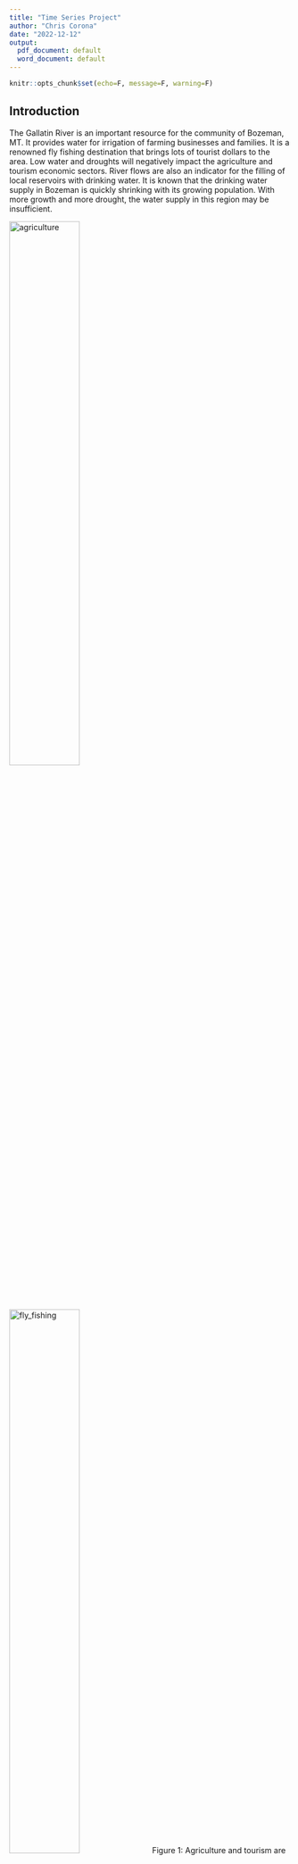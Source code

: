 ---
title: "Time Series Project"
author: "Chris Corona"
date: "2022-12-12"
output:
  pdf_document: default
  word_document: default
---

```{r setup, include=FALSE}
knitr::opts_chunk$set(echo=F, message=F, warning=F)
```

## Introduction
The Gallatin River is an important resource for the community of Bozeman, MT. It provides water for irrigation of farming businesses and families. It is a renowned fly fishing destination that brings lots of tourist dollars to the area. Low water and droughts will negatively impact the agriculture and tourism economic sectors. River flows are also an indicator for the filling of local reservoirs with drinking water. It is known that the drinking water supply in Bozeman is quickly shrinking with its growing population. With more growth and more drought, the water supply in this region may be insufficient.

![agriculture](wheat_ag.jpg){#id .class width=50% height=50%}
![fly_fishing](fly_fishing.jpg){#id .class width=50% height=50%}
Figure 1: Agriculture and tourism are important industries in Montana.

On the flip side, too much water leads to flooding. We have seen first hand the damage from recent historic flooding. The spring of 2022 saw an above-average snowpack combined with unusually wet months. The community of Red Lodge, MT suffered massive destruction and the road through the north entrance of Yellowstone National Park was totally destroyed from river flooding, shown in Figure 2. Predicting river flow is important to warn our communities of imminent danger.

![flooding_gardner](yellowstone_river_flood.jpg){#id .class width=50% height=50%}
![flooding_redlodge](red_lodge_flood.jpg){#id .class width=50% height=50%}

Figure 2: Photos  of Yellowstone River and tributaries during spring 2022 flood

My research question asks: can I predict the hourly water flow of the Gallatin River using previous water flow measurements and data from three weather stations at various locations upstream measuring snow depth, precipitation accumulation, and temperature?

```{r Format Data Response}
library(tidyverse)
library(lubridate)
library(padr)

# read in raw data
response <- read_csv("nwis_waterservices_usgs_gov.csv", skip=28, col_names=T)

# remove extraneous columns
response <- response %>% 
  select(date, time, timezone, discharge)

# correct for daylight savings time changes (accounts for weird bug too *see below for details)
response <- response %>% 
  mutate(datetime=as_datetime(ifelse(timezone=="MDT",
                                     as.POSIXct(paste(date, time),
                                                format="%Y-%m-%d %H:%M:%S", 
                                                tz="America/Chicago")-6*3600, # minus six hours to match local time (not UTC)
                                     as.POSIXct(paste(date, time), 
                                                format="%Y-%m-%d %H:%M:%S", 
                                                tz="America/Denver")-7*3600))) # minus seven hours (even though I changed the timezone) due to bug: somehow it is automatically changing the timezone (even though I don't think it should know to do this - except a few observations fall through the cracks, I don't know why)
# correct for observations that are somehow skipped by the bug (and need extra adjustment)
nonbug_obs <- c(seq(102,108,by=2),       # 2012
                seq(35045,35051,by=2),   # 2013
                seq(65378,65382,by=2),   # 2014
                seq(97921,97925,by=2),   # 2015
                seq(133436,133442,by=2), # 2016
                seq(168376,168382,by=2), # 2017
                seq(203320,203326,by=2), # 2018
                seq(238258,238260,by=2), # 2019
                seq(273055,273057,by=2), # 2020
                seq(308671,308673,by=2)) # 2021
response$datetime[nonbug_obs] <- response$datetime[nonbug_obs] + 3600 # add an hour to these dates

# thicken to hour, summarize with the mean, and pad
response2 <- response %>% 
  select(discharge, datetime) %>% 
  thicken("hour") %>%
  group_by(datetime_hour) %>%
  summarize(discharge=mean(discharge)) %>%
  pad()

# drop the first row because it starts in the previous day
response2 <- response2[-1,]

# check for missing data
#library(mice)
#md.pattern(response2, rotate.names=T)
md_index <- which(is.na(response2$discharge))
```

## The Data Set
The data set in this project is a compilation of publicly available data from the USGS (https://waterdata.usgs.gov/monitoring-location/06043500/) and SNOTEL websites (https://wcc.sc.egov.usda.gov/reportGenerator/). I downloaded data for water flow of the Gallatin River measured at the mouth of the Gallatin Canyon, shown in Figure 3 as the yellow circle, and weather data collected from three SNOTEL weather stations within the Gallatin River watershed (Carrot Basin, Shower Falls, and Lone Mountain), shown in Figure 3 as red stars.

![](gallatinriver.jpg){#id .class width=70% height=70%}
Figure 3: Map of the Gallatin River watershed with measurement locations for the USGS waterflow sensor (yellow circle) and three SNOTEL weather stations in the mountains (red stars).

An initial look at the raw data set shows that there are significant amounts of missing data for all measurements. Starting with the response variable `discharge`, we see that the missing data occurs in large blocks (a few days or weeks at a time). Figure 4 shows a typical set of missing blocks for one particular year. I imputed these missing values, shown in red, with a Holt-Winters model trained on the data leading up to the missing block. Visually, the imputations look remarkably similar to the existing data. This is not ideal because we will eventually validate the forecasting models with these observations (including the imputations). But given the nature of this data set, it might be the best we can do without entirely removing those observations. Patterns of missingness also occur in the predictor variables. In total I imputed 28,648 values or 3.3% of the data set (1,787 or 2% in the response and 26,861 or 3.4% across the nine predictor variables).

```{r Missing Values Response Plot Imputations}
# use HW model to impute missing values
library(forecast)
imputed_values <- data.frame(datetime_hour=response2$datetime_hour, discharge=rep(NA, length=dim(response2)[1]))
# missing data 1
ts1 <- ts(response2$discharge[8713:9216], start=1, frequency=24)
m1 <- HoltWinters(ts1, alpha=0.01)
fc1 <- predict(m1, n.ahead=480)
imputed_values$discharge[9216] <- response2$discharge[9216]
imputed_values$discharge[9217:9696] <- fc1
imputed_values$discharge[9697] <- response2$discharge[9697]

# missing data 2
ts2 <- ts(response2$discharge[9722:10056], start=1, frequency=24)
m2 <- HoltWinters(ts2, alpha=0.01)
fc2 <- predict(m2, n.ahead=24)
imputed_values$discharge[10056] <- response2$discharge[10056]
imputed_values$discharge[10057:10080] <- fc2
imputed_values$discharge[10081] <- response2$discharge[10081]

# missing data 3
ts3 <- ts(c(response2$discharge[9722:10056],
            fc2,
            response2$discharge[10081:10128]), start=1, frequency=24)
m3 <- HoltWinters(ts3, alpha=0.01)
fc3 <- predict(m3, n.ahead=72)
imputed_values$discharge[10128] <- response2$discharge[10128]
imputed_values$discharge[10129:10200] <- fc3
imputed_values$discharge[10201] <- response2$discharge[10201]

# missing data 4
ts4 <- ts(c(fc2,
            response2$discharge[10081:10128],
            fc3,
            response2$discharge[10201:10464]), start=1, frequency=24)
m4 <- HoltWinters(ts4, alpha=0.01)
fc4 <- predict(m4, n.ahead=96)
imputed_values$discharge[10464] <- response2$discharge[10464]
imputed_values$discharge[10465:10560] <- fc4
imputed_values$discharge[10561] <- response2$discharge[10561]

# missing data 5
ts5 <- ts(response2$discharge[10561:11088], start=1, frequency=24)
m5 <- HoltWinters(ts5, alpha=0.01)
fc5 <- predict(m5, n.ahead=432)
imputed_values$discharge[11088] <- response2$discharge[11088]
imputed_values$discharge[11089:11520] <- fc5
imputed_values$discharge[11521] <- response2$discharge[11521]

# missing data 6
ts6 <- ts(response2$discharge[11521:11616], start=1, frequency=24)
m6 <- HoltWinters(ts6, alpha=0.01)
fc6 <- predict(m6, n.ahead=48)
imputed_values$discharge[11616] <- response2$discharge[11616]
imputed_values$discharge[11617:11664] <- fc6
imputed_values$discharge[11665] <- response2$discharge[11665]

par(mfrow=c(2,1))
plot(response2[8713:12336,], type="l", main="Missing values: Nov 2013 - Mar 2014", xlab="", ylab="discharge (CFS)")
plot(response2[8713:12336,], type="l", main="Imputed values: Nov 2013 - Mar 2014", xlab="", ylab="discharge (CFS)")
lines(imputed_values[8713:12336,], col="red")
```
Figure 4: Large blocks of missing data in the response variable and imputed values in red.

In Figure 5, we can see that there is a lot of redundancy in the three weather measurements from each of the three SNOTEL sites. Having all three weather stations is unnecessary and introduces complications from multicollinearity, so I will choose just the Carrot Basin measurements.

```{r Missing Values Response Continue Code No Plots}
#################################################
# inspect missing values for 2014-2015
#################################################
#par(mfrow=c(2,1))
#plot(response2[17522:26282,], type="l", main="Nov 2014 - Oct 2015", xlab="", ylab="discharge (CFS)")
#abline(v=response2$datetime_hour[17473], col="blue")
#abline(v=response2$datetime_hour[19680], col="blue")
#rect(xleft = response2$datetime_hour[17473],
#     xright = response2$datetime_hour[19680],
#     ybottom = 0,
#     ytop = 8000,
#     col=adjustcolor("cornflowerblue", alpha=0.2))
#plot(response2[17473:19680,], type="l", main="Zoomed in: Nov 2014 - Jan 2015", xlab="", ylab="discharge (CFS)")

# use HW model to impute missing values
# missing data 7
ts7 <- ts(response2$discharge[17473:17688], start=1, frequency=24)
m7 <- HoltWinters(ts7, alpha=0.01)
fc7 <- predict(m7, n.ahead=312)
imputed_values$discharge[17688] <- response2$discharge[17688]
imputed_values$discharge[17688:18000] <- fc7
imputed_values$discharge[18001] <- response2$discharge[18001]

# missing data 8
ts8 <- ts(response2$discharge[18001:18144], start=1, frequency=24)
m8 <- HoltWinters(ts8, alpha=0.9)
fc8 <- predict(m8, n.ahead=96)
imputed_values$discharge[18144] <- response2$discharge[18144]
imputed_values$discharge[18145:18240] <- fc8
imputed_values$discharge[18241] <- response2$discharge[18241]

# missing data 9
ts9 <- ts(response2$discharge[18241:18576], start=1, frequency=24)
m9 <- HoltWinters(ts9, alpha=0.01)
fc9 <- predict(m9, n.ahead=24)
imputed_values$discharge[18576] <- response2$discharge[18576]
imputed_values$discharge[18577:18600] <- fc9
imputed_values$discharge[18601] <- response2$discharge[18601]

# missing data 10
ts10 <- ts(response2$discharge[18601:18840], start=1, frequency=24)
m10 <- HoltWinters(ts10, alpha=0.9)
fc10 <- predict(m10, n.ahead=168)
imputed_values$discharge[18840] <- response2$discharge[18840]
imputed_values$discharge[18841:19008] <- fc10
imputed_values$discharge[19009] <- response2$discharge[19009]

# plot 2014-2015 with imputed values
#par(mfrow=c(2,1))
#plot(response2[17473:26282,], type="l", main="Nov 2014 - Oct 2015", xlab="", ylab="discharge (CFS)")
#lines(imputed_values[17473:26282,], col="red")
#abline(v=response2$datetime_hour[17473], col="blue")
#abline(v=response2$datetime_hour[19680], col="blue")
#rect(xleft = response2$datetime_hour[17473],
#     xright = response2$datetime_hour[19680],
#     ybottom = 0,
#     ytop = 8000,
#     col=adjustcolor("cornflowerblue", alpha=0.2))
#plot(response2[17473:19680,], type="l", main="Zoomed in: Nov 2014 - Jan 2015", xlab="", ylab="discharge (CFS)")
#lines(imputed_values[17473:19680,], col="red")
#
# plot imputing models
#par(mfrow=c(2,2))
#plot(m7, fc7)
#plot(m8, fc8)
#plot(m9, fc9)
#plot(m10, fc10)

#################################################
# inspect missing values for 2015-2016
#################################################
# par(mfrow=c(2,1))
# plot(response2[26283:35043,], type="l", main="Nov 2015 - Oct 2016", xlab="", ylab="discharge (CFS)")
# abline(v=response2$datetime_hour[26233], col="blue")
# abline(v=response2$datetime_hour[26952], col="blue")
# rect(xleft = response2$datetime_hour[26233],
#      xright = response2$datetime_hour[26952],
#      ybottom = 0,
#      ytop = 8000,
#      col=adjustcolor("cornflowerblue", alpha=0.2))
# plot(response2[26233:26952,], type="l", main="Zoomed in: Nov 2015", xlab="", ylab="discharge (CFS)")

# use HW model to impute missing values
# missing data 11
ts11 <- ts(response2$discharge[26233:26760], start=1, frequency=24)
m11 <- HoltWinters(ts11, alpha=0.01)
fc11 <- predict(m11, n.ahead=24)
imputed_values$discharge[26760] <- response2$discharge[26760]
imputed_values$discharge[26761:26784] <- fc11
imputed_values$discharge[26785] <- response2$discharge[26785]

# plot 4th year (2015-2016) with imputed values
# par(mfrow=c(2,1))
# plot(response2[26283:35043,], type="l", main="Nov 2015 - Oct 2016", xlab="", ylab="discharge (CFS)")
# lines(imputed_values[26283:35043,], col="red")
# abline(v=response2$datetime_hour[26233], col="blue")
# abline(v=response2$datetime_hour[26952], col="blue")
# rect(xleft = response2$datetime_hour[26233],
#      xright = response2$datetime_hour[26952],
#      ybottom = 0,
#      ytop = 8000,
#      col=adjustcolor("cornflowerblue", alpha=0.2))
# plot(response2[26233:26952,], type="l", main="Zoomed in: Nov 2015", xlab="", ylab="discharge (CFS)")
# lines(imputed_values[26233:26952,], col="red")
# 
# #plot imputing models
# par(mfrow=c(1,1))
# plot(m11, fc11)

#################################################
# inspect missing values for 2019-2020
#################################################
# par(mfrow=c(2,1))
# plot(response2[61297:70057,], type="l", main="Nov 2015 - Oct 2016", xlab="", ylab="discharge (CFS)")
# abline(v=response2$datetime_hour[65665], col="blue")
# abline(v=response2$datetime_hour[66408], col="blue")
# rect(xleft = response2$datetime_hour[65665],
#      xright = response2$datetime_hour[66408],
#      ybottom = 0,
#      ytop = 8000,
#      col=adjustcolor("cornflowerblue", alpha=0.2))
# plot(response2[65665:66408,], type="l", main="Zoomed in: Nov 2015", xlab="", ylab="discharge (CFS)")

# missing data 12
# fill in every-other missing with the average of the adjacent values
md12 <- seq(66333,66375)
for(i in md12) {
  if(i %% 2 == 1) {imputed_values$discharge[i] <- response2$discharge[i]}
  else {imputed_values$discharge[i] <- mean(c(response2$discharge[i-1],response2$discharge[i+1]))}
}

# plot 2019-202 with imputed values
# par(mfrow=c(2,1))
# plot(response2[61297:70057,], type="l", main="Nov 2019 - Oct 2020", xlab="", ylab="discharge (CFS)")
# lines(imputed_values[61297:70057,], col="red")
# abline(v=response2$datetime_hour[65665], col="blue")
# abline(v=response2$datetime_hour[66408], col="blue")
# rect(xleft = response2$datetime_hour[65665],
#      xright = response2$datetime_hour[66408],
#      ybottom = 0,
#      ytop = 8000,
#      col=adjustcolor("cornflowerblue", alpha=0.2))
# plot(response2[65665:66408,], type="l", main="Zoomed in: May 2020", xlab="", ylab="discharge (CFS)")
# lines(imputed_values[65665:66408,], col="red")

response3 <- response2
for(i in md_index) {response3$discharge[i] <- imputed_values$discharge[i]}
#md.pattern(response3, rotate.names=T)
```

```{r Format Data Predictors}
# read in raw data
vars <- read_csv("snotel_carrot_basin_lone_mtn_shower_falls.csv", skip=59, col_names=T)

# drop the last row to match size (exact dates/times) of response
vars <- vars[-87648,]
```

```{r Missing Values Predictors Plot Missing And Imputations}
# check for missing data
#md.pattern(vars, rotate.names=T)

# function for imputing missing values by finding a missing value at index A+1,
# then moving one step at a time until it finds the first non-NA at index B,
# computes  the step value that will get us from the value at A to the value at B,
# then goes back and fills in the NAs by incrementing the step value,
# essentially imputing with a straight line from A to B
# this does a surprisingly great job on this data set due to the very sporadic
#nature of the missingness
impute_gap <- function(y, maxgap) {
  # store last index of vector y
  end_of_y <- length(y)
  # initialize vector of imputed values
  imputed_values <- rep(NA, length(y))
  # go through every value in sequence
  for(i in 1:length(y)) {
    # if we encounter an NA, then take action
    if(is.na(y[i]) & is.na(imputed_values[i])) {
      # initialize the gap length to 1 since we already found an NA
      count <- 1
      # move forward one step at a time until we reach the first non-NA value
      # (or until we reach the end of the specified maximum gap length)
      for(j in 1:end_of_y) {
        # initialize token indicating within gap length
        within_gap_length <- FALSE
        # count the length of the gap (including the first non-NA value)
        count <- count + 1
        # when we encounter the first non-NA value
        if(!is.na(y[i+j])) {
          if(j<=maxgap) {
            within_gap_length <- TRUE # indicate this is within the gap length
          }
          break # end the for loop
        }
      }
      if(within_gap_length) {
        step_val <- (y[i+j]-y[i-1])/count # compute step value
        # reiterate through the gap, filling in values as we go
        for(step in 1:j) {
          # the next NA value gets the current value plus the step * step value
          val <- y[i-1]+step*step_val
          imputed_values[i+step-1] <- val
        }
      }
      # skip i ahead to the end of the current gap
      i <- i+j
    }
  }
  return(imputed_values)
}

############################################
# working on carrot basin snow depth
############################################
#par(mfrow=c(2,1))
#plot(vars$cb_snow_depth, type="l", main="Carrot Basin", xlab="", ylab="snow depth (in)")
# 1. replace erroneously high values with NAs
md_index <- which(vars$cb_snow_depth > 120)
vars$cb_snow_depth[md_index] <- NA
# 2. replace NAs with imputed values (fit models, make predictions, etc)
md_index <- which(is.na(vars$cb_snow_depth))
# use function on carrot basin snow depth
imputed_values <- impute_gap(vars$cb_snow_depth, 30)
vars$cb_snow_depth[md_index] <- imputed_values[md_index]
# check for more missing data again
md_index <- which(is.na(vars$cb_snow_depth))
# fill in NAs at the end of the vector
vars$cb_snow_depth[md_index] <- 10
#plot(vars$cb_snow_depth, type="l", main="Imputed Values", xlab="", ylab="snow depth (in)")
#points(imputed_values, col="red", pch=16, cex=0.01)
```

```{r Missing Values Vars Continue Code No Plots}
############################################
# working on carrot basin precip acc
############################################
#par(mfrow=c(2,1))
#plot(vars$cb_precip_accum, type="l", main="Carrot Basin", xlab="", ylab="precip acc (in)")
# 1. replace erroneously high values with NAs
md_index <- which(vars$cb_precip_accum > 120)
vars$cb_precip_accum[md_index] <- NA
# 2. replace NAs with imputed values (fit models, make predictions, etc)
md_index <- which(is.na(vars$cb_precip_accum))
# use function on carrot basin snow depth
imputed_values <- impute_gap(vars$cb_precip_accum, 30)
vars$cb_precip_accum[md_index] <- imputed_values[md_index]
# check for more missing data again
md_index <- which(is.na(vars$cb_snow_depth))
#plot(vars$cb_precip_accum, type="l", main="Imputed Values", xlab="", ylab="precip accum (in)")
#points(imputed_values, col="red", pch=16, cex=0.3)

############################################
# working on carrot basin temp
############################################
#par(mfrow=c(2,1))
#plot(vars$cb_temp, type="l", main="Carrot Basin", xlab="", ylab="temp (F)")
# 1. replace NAs with imputed values (fit models, make predictions, etc)
md_index <- which(is.na(vars$cb_temp))
# use function on carrot basin snow depth
imputed_values <- impute_gap(vars$cb_temp, 30)
vars$cb_temp[md_index] <- imputed_values[md_index]
# check for more missing data again
md_index <- which(is.na(vars$cb_snow_depth))
#plot(vars$cb_temp, type="l", main="Imputed Values", xlab="", ylab="temp (F)")
#points(imputed_values, col="red", pch=16, cex=0.3)

############################################
# working on lone mountain snow depth
############################################
#par(mfrow=c(2,1))
#plot(vars$lm_snow_depth, type="l", main="Lone Mountain", xlab="", ylab="snow depth (in)")
# 1. replace NAs with imputed values (fit models, make predictions, etc)
md_index <- which(is.na(vars$lm_snow_depth))
# use function on carrot basin snow depth
imputed_values <- impute_gap(vars$lm_snow_depth, 30)
vars$lm_snow_depth[md_index] <- imputed_values[md_index]
# check for more missing data again
md_index <- which(is.na(vars$cb_snow_depth))
#plot(vars$lm_snow_depth, type="l", main="Imputed Values", xlab="", ylab="snow depth (in)")
#points(imputed_values, col="red", pch=16, cex=0.3)

############################################
# working on lone mountain precip acc
############################################
#par(mfrow=c(2,1))
#plot(vars$lm_precip_accum, type="l", main="Lone Mountain", xlab="", ylab="precip acc (in)")
# 1. replace NAs with imputed values (fit models, make predictions, etc)
md_index <- which(is.na(vars$lm_precip_accum))
# use function on carrot basin snow depth
imputed_values <- impute_gap(vars$lm_precip_accum, 30)
vars$lm_precip_accum[md_index] <- imputed_values[md_index]
# check for more missing data again
md_index <- which(is.na(vars$lm_precip_accum))
#plot(vars$lm_precip_accum, type="l", main="Imputed Values", xlab="", ylab="precip accum (in)")
#points(imputed_values, col="red", pch=16, cex=0.3)

############################################
# working on lone mountain temp
############################################
#par(mfrow=c(2,1))
#plot(vars$lm_temp, type="l", main="Lone Mountain", xlab="", ylab="temp (F)")
# 1. replace NAs with imputed values (fit models, make predictions, etc)
md_index <- which(is.na(vars$lm_temp))
# use function on carrot basin snow depth
imputed_values <- impute_gap(vars$lm_temp, 30)
vars$lm_temp[md_index] <- imputed_values[md_index]
# check for more missing data again
md_index <- which(is.na(vars$lm_temp))
#plot(vars$lm_temp, type="l", main="Imputed Values", xlab="", ylab="temp (F)")
#points(imputed_values, col="red", pch=16, cex=0.3)

############################################
# working on shower falls snow depth
############################################
#par(mfrow=c(2,1))
#plot(vars$sf_snow_depth, type="l", main="Shower Falls", xlab="", ylab="snow depth (in)")
# 1. replace NAs with imputed values (fit models, make predictions, etc)
md_index <- which(is.na(vars$sf_snow_depth))
# use function on carrot basin snow depth
imputed_values <- impute_gap(vars$sf_snow_depth, 30)
vars$sf_snow_depth[md_index] <- imputed_values[md_index]
# check for more missing data again
md_index <- which(is.na(vars$sf_snow_depth))
# fill in NAs at the end of the vector
vars$sf_snow_depth[md_index] <- 8
#plot(vars$sf_snow_depth, type="l", main="Imputed Values", xlab="", ylab="snow depth (in)")
#points(imputed_values, col="red", pch=16, cex=0.3)

############################################
# working on shower falls precip acc
############################################
#par(mfrow=c(2,1))
#plot(vars$sf_precip_accum, type="l", main="Shower Falls", xlab="", ylab="precip acc (in)")
# 1. replace NAs with imputed values (fit models, make predictions, etc)
md_index <- which(is.na(vars$sf_precip_accum))
# use function on carrot basin snow depth
imputed_values <- impute_gap(vars$sf_precip_accum, 30)
vars$sf_precip_accum[md_index] <- imputed_values[md_index]
# check for more missing data again
md_index <- which(is.na(vars$sf_precip_accum))
#plot(vars$sf_precip_accum, type="l", main="Imputed Values", xlab="", ylab="precip accum (in)")
#points(imputed_values, col="red", pch=16, cex=0.3)

############################################
# working on shower falls temp
############################################
#par(mfrow=c(2,1))
#plot(vars$sf_temp, type="l", main="Shower Falls", xlab="", ylab="temp (F)")
# 1. replace NAs with imputed values (fit models, make predictions, etc)
md_index <- which(is.na(vars$sf_temp))
# use function on carrot basin snow depth
imputed_values <- impute_gap(vars$sf_temp, 30)
vars$sf_temp[md_index] <- imputed_values[md_index]
# check for more missing data again
md_index <- which(is.na(vars$sf_temp))
#plot(vars$sf_temp, type="l", main="Imputed Values", xlab="", ylab="temp (F)")
#points(imputed_values, col="red", pch=16, cex=0.3)

# check for missing data
#md.pattern(vars, rotate.names=T)

# create one big matrix
discharge <- response3$discharge
gallatin <- cbind(vars, discharge)
# add one more row (repeat previous row) because I didn't collect the
# right number of rows (due to time change issues)
gallatin[(dim(gallatin)+1)[1],] <- gallatin[(dim(gallatin))[1],]
```

```{r Use All Hourly Measurements, echo=F, warning=F, message=F}
# calculate the difference in precipitation accumulation (accounting for zero-reset on Oct 01 every year)
w <- 48 # window (in hrs) of precip accumulation
precip_w <- c(rep(0, w-1),
              rep(NA, length(gallatin$date)-w+1))
precip_diff <- c(0.0,
                 diff(gallatin$cb_precip_accum[1:which(gallatin$date == "2013-10-01 00:00:00 UTC")]),
                 gallatin$cb_precip_accum[which(gallatin$date == "2013-10-01 00:00:00 UTC")+1],
                 diff(gallatin$cb_precip_accum[(which(gallatin$date == "2013-10-01 00:00:00 UTC")+1):which(gallatin$date == "2014-10-01 00:00:00 UTC")]),
                 gallatin$cb_precip_accum[which(gallatin$date == "2014-10-01 00:00:00 UTC")+1],
                 diff(gallatin$cb_precip_accum[(which(gallatin$date == "2014-10-01 00:00:00 UTC")+1):which(gallatin$date == "2015-10-01 00:00:00 UTC")]),
                 gallatin$cb_precip_accum[which(gallatin$date == "2015-10-01 00:00:00 UTC")+1],
                 diff(gallatin$cb_precip_accum[(which(gallatin$date == "2015-10-01 00:00:00 UTC")+1):which(gallatin$date == "2016-10-01 00:00:00 UTC")]),
                 gallatin$cb_precip_accum[which(gallatin$date == "2016-10-01 00:00:00 UTC")+1],
                 diff(gallatin$cb_precip_accum[(which(gallatin$date == "2016-10-01 00:00:00 UTC")+1):which(gallatin$date == "2017-10-01 00:00:00 UTC")]),
                 gallatin$cb_precip_accum[which(gallatin$date == "2017-10-01 00:00:00 UTC")+1],
                 diff(gallatin$cb_precip_accum[(which(gallatin$date == "2017-10-01 00:00:00 UTC")+1):which(gallatin$date == "2018-10-01 00:00:00 UTC")]),
                 gallatin$cb_precip_accum[which(gallatin$date == "2018-10-01 00:00:00 UTC")+1],
                 diff(gallatin$cb_precip_accum[(which(gallatin$date == "2018-10-01 00:00:00 UTC")+1):which(gallatin$date == "2019-10-01 00:00:00 UTC")]),
                 gallatin$cb_precip_accum[which(gallatin$date == "2019-10-01 00:00:00 UTC")+1],
                 diff(gallatin$cb_precip_accum[(which(gallatin$date == "2019-10-01 00:00:00 UTC")+1):which(gallatin$date == "2020-10-01 00:00:00 UTC")]),
                 gallatin$cb_precip_accum[which(gallatin$date == "2020-10-01 00:00:00 UTC")+1],
                 diff(gallatin$cb_precip_accum[(which(gallatin$date == "2020-10-01 00:00:00 UTC")+1):which(gallatin$date == "2021-10-01 00:00:00 UTC")]),
                 gallatin$cb_precip_accum[which(gallatin$date == "2021-10-01 00:00:00 UTC")+1],
                 diff(gallatin$cb_precip_accum[(which(gallatin$date == "2021-10-01 00:00:00 UTC")+1):which(gallatin$date == "2022-10-01 00:00:00 UTC")]),
                 gallatin$cb_precip_accum[which(gallatin$date == "2022-10-01 00:00:00 UTC")+1],
                 diff(gallatin$cb_precip_accum[(which(gallatin$date == "2022-10-01 00:00:00 UTC")+1):nrow(gallatin)]))

# calculate the precip accumulation for the specified window
for(i in w:length(precip_diff)){
  precip_w[i] <- sum(precip_diff[(i-w+1):i])
}

# compile all these variables into one master data frame
cb2 <- data.frame(date = gallatin$date,
                  temp = gallatin$cb_temp,
                  precip_accum = precip_w,
                  snow_depth = gallatin$cb_snow_depth,
                  discharge = gallatin$discharge)
```

```{r Plot Precip Accum for Feature Engineering}
# look at precip accumulation feature engineering
#zoom1 <- 8760*7
#zoom1 <- 1
#zoom2 <- 8760*8
#zoom2 <- length(cb2$date)
#plot(cb2$date[zoom1:zoom2], scale(cb2$discharge[zoom1:zoom2]), type="l", col="blue")
#lines(cb2$date[zoom1:zoom2], cb2$precip_w[zoom1:zoom2], col="black")
```

```{r Adjust Extreme Values}
extreme_precip <- 2
extreme_snow <- 30
for(i in 2:(dim(cb2)[1])){
  # deal with extreme steps in precip_w
  if(abs(cb2$precip_accum[i]) > extreme_precip){
    #cat("precip: ", cb2$precip_accum[i], " at ", i, "\n")
    cb2$precip_accum[i] <- cb2$precip_accum[i-1]
  }
  # deal with extreme steps in snow_depth
  diff_snow_depth <- cb2$snow_depth[i] - cb2$snow_depth[i-1]
  if(abs(diff_snow_depth) > extreme_snow){
    #cat("snow depth: ", diff_snow_depth, " at ", i, "\n")
    cb2$snow_depth[i] <- cb2$snow_depth[i-1]
  }
}
```

```{r Comparing predictors across stations}
par(mfrow=c(3,1),
    mar=c(2,2,2,2), # bottom, left, top, right
    oma=c(2,2,2,2),
    mgp=c(2,1,0),
    xpd=NA)

plot(gallatin$date[1417:10177], gallatin$cb_temp[1417:10177], type="l", col="red", main="Temperature, precipitation accumulation, and snow depth across SNOTEL stations", ylab="temperature (C)", xlab="")
lines(gallatin$date[1417:10177], gallatin$lm_temp[1417:10177], col="blue")
lines(gallatin$date[1417:10177], gallatin$sf_temp[1417:10177], col="darkgreen")
legend("topright", legend=c("Carrot Basin", "Lone Mountain", "Shower Falls"),col=c("red", "blue", "darkgreen"), pch=15, cex=0.5)

plot(gallatin$date, gallatin$cb_precip_accum, type="l", col="red", ylab="precip accum (in)", xlab="")
lines(gallatin$date, gallatin$lm_precip_accum, col="blue")
lines(gallatin$date, gallatin$sf_precip_accum, col="darkgreen")

plot(gallatin$date, gallatin$cb_snow_depth, type="l", col="red", ylab="snow depth (in)", xlab="")
lines(gallatin$date, gallatin$lm_snow_depth, col="blue")
lines(gallatin$date, gallatin$sf_snow_depth, col="darkgreen")
```
Figure 5: Comparing predictors across the different SNOTEL stations.

After all the cleaning described so far, the data set in its final form includes the following variables: (1) the date and time of the measurements, (2) air temperature in degrees Celsius at Carrot Basin, (3) precipitation accumulation from the past 48 hours in inches at Carrot Basin, (4) snow depth in inches at Carrot Basin, and (5) water discharge in cubic feet per second of the Gallatin River. I collected 10 years of hourly data for all measurements from 2012-11-03 00:00:00 PDT to 2022-11-02 00:00:00 PDT. In total, there are 87,648 observations and 5 variables.

## Exploratory Data Analysis
Figure 6 shows a time series plot of all five variables through a typical year (note: the values are scaled to show relationships among variables). This is a visual check for any obvious correlation between the predictors and the response. We can see that precipitation accumulation is positively correlated and snow depth is negatively correlated with discharge. If temperature has any correlation with discharge, it is weak. There also appears to be some correlation among the predictors: temperature and snow depth are negatively correlated, while precipitation accumulation and snow depth are positively correlated. As a final exploratory check, we look at any potential autocorrelation. Figure 7 shows the ACF and PACF plots of the residuals from a mean-only model. The ACF plot shows definite autocorrelation, while the PACF indicates that maybe an AR(2) model is appropriate with some seasonal components.

```{r, EDA Plot Time Series}
# plot time series
t_start <- 1441+8760*6
t_stop <- 1441+8760*7
plot(cb2$date[t_start:t_stop], scale(cb2$discharge[t_start:t_stop], center=F), type="l", main="Time series of all variables for 2019", col=alpha("black",1), xlab="Time", ylab="Scaled Value", ylim=c(-0.6,5))
lines(cb2$date[t_start:t_stop], scale(cb2$temp[t_start:t_stop], center=F), lwd=0.25, col=alpha("red",0.35))
lines(cb2$date[t_start:t_stop], cb2$precip_accum[t_start:t_stop], lwd=0.25, col=alpha("blue",0.5))
lines(cb2$date[t_start:t_stop], scale(cb2$snow_depth[t_start:t_stop], center=F), col=alpha("darkgreen",0.75))
legend("topright", legend=c("discharge", "precip accum", "temperature","snow depth"), col=c("black", "blue", "red", "darkgreen"), pch=15)
```
Figure 6: Plot of time series for all variables through a typical year (note: the values are scaled to show relationships among variables).

```{r, EDA Plot ACF PACF, fig.height=3}
library(nlme)
# acf pacf
m_for_acf <- gls(discharge ~ 1, data=cb2)
r <- residuals(m_for_acf, type="normalized")
ACF <- acf(r, plot=F, lag.max=48)
PACF <- pacf(r, plot=F,lag.max=48)
plot(ACF, main="")
plot(PACF, main="")
```
Figure 7: ACF and PACF plots of the residuals from a mean-only model.


```{r, Run all models and validate, eval=F}
# initialize necessary variables
n.train <- 10*24 # training data for x days * 24 hrs
n.shift <- 24 # testing data predict x hrs in future
n.iter <- floor((length(cb2$discharge)-n.train)/n.shift)-1 # number of iterations

# initialize arrays to store important values for each iteration
index <- rep(NA, n.iter)
arma <- data.frame(arima1p=rep(NA, n.shift*n.iter),
                   arima1d=rep(NA, n.shift*n.iter),
                   arima1q=rep(NA, n.shift*n.iter),
                   arima2p=rep(NA, n.shift*n.iter),
                   arima2d=rep(NA, n.shift*n.iter),
                   arima2q=rep(NA, n.shift*n.iter),
                   arima3p=rep(NA, n.shift*n.iter),
                   arima3d=rep(NA, n.shift*n.iter),
                   arima3q=rep(NA, n.shift*n.iter),
                   arima4p=rep(NA, n.shift*n.iter),
                   arima4d=rep(NA, n.shift*n.iter),
                   arima4q=rep(NA, n.shift*n.iter),
                   arima23p=rep(NA, n.shift*n.iter),
                   arima23d=rep(NA, n.shift*n.iter),
                   arima23q=rep(NA, n.shift*n.iter),
                   arima24p=rep(NA, n.shift*n.iter),
                   arima24d=rep(NA, n.shift*n.iter),
                   arima24q=rep(NA, n.shift*n.iter),
                   arima34p=rep(NA, n.shift*n.iter),
                   arima34d=rep(NA, n.shift*n.iter),
                   arima34q=rep(NA, n.shift*n.iter),
                   arima234p=rep(NA, n.shift*n.iter),
                   arima234d=rep(NA, n.shift*n.iter),
                   arima234q=rep(NA, n.shift*n.iter))

predictions <- data.frame(mean=rep(NA, n.shift*n.iter),
                          hw10=rep(NA, n.shift*n.iter),
                          hw25=rep(NA, n.shift*n.iter),
                          hw50=rep(NA, n.shift*n.iter),
                          hw75=rep(NA, n.shift*n.iter),
                          hw90=rep(NA, n.shift*n.iter),
                          arima1=rep(NA, n.shift*n.iter),
                          arima2=rep(NA, n.shift*n.iter),
                          arima3=rep(NA, n.shift*n.iter),
                          arima4=rep(NA, n.shift*n.iter),
                          arima23=rep(NA, n.shift*n.iter),
                          arima24=rep(NA, n.shift*n.iter),
                          arima34=rep(NA, n.shift*n.iter),
                          arima234=rep(NA, n.shift*n.iter))

error <- data.frame(mean=rep(NA, n.shift*n.iter),
                    hw10=rep(NA, n.shift*n.iter),
                    hw25=rep(NA, n.shift*n.iter),
                    hw50=rep(NA, n.shift*n.iter),
                    hw75=rep(NA, n.shift*n.iter),
                    hw90=rep(NA, n.shift*n.iter),
                    arima1=rep(NA, n.shift*n.iter),
                    arima2=rep(NA, n.shift*n.iter),
                    arima3=rep(NA, n.shift*n.iter),
                    arima4=rep(NA, n.shift*n.iter),
                    arima23=rep(NA, n.shift*n.iter),
                    arima24=rep(NA, n.shift*n.iter),
                    arima34=rep(NA, n.shift*n.iter),
                    arima234=rep(NA, n.shift*n.iter))

for(i in 0:n.iter) {
  # display log
  cat(i,'/',n.iter,'\n')
  # train-test split
  n.start <- 1+i*n.shift
  train <- cb2[(n.start):(n.start-1+n.train),] # train split
  train_ts <- ts(train$discharge, frequency=24) # convert train set into time series class
  test <- cb2[(n.start+n.train):(n.start+n.train+n.shift-1),] # test split
  
  # build mean-only model
  m_mean <- gls(discharge ~ 1, data=train)
  fc_mean <- rep(m_mean$coefficients, n.shift)
  error$mean[(i*n.shift+1):((i+1)*n.shift)] <- fc_mean - test$discharge
  
  # build Holt-Winters models
  m_hw10 <- HoltWinters(train_ts, beta=F, gamma=T, alpha=0.10)
  m_hw25 <- HoltWinters(train_ts, beta=F, gamma=T, alpha=0.25)
  m_hw50 <- HoltWinters(train_ts, beta=F, gamma=T, alpha=0.50)
  m_hw75 <- HoltWinters(train_ts, beta=F, gamma=T, alpha=0.75)
  m_hw90 <- HoltWinters(train_ts, beta=F, gamma=T, alpha=0.90)
  # forecast Holt-Winters models
  fc_hw10 <- predict(m_hw10, n.ahead=n.shift, prediction.interval=T)
  fc_hw25 <- predict(m_hw25, n.ahead=n.shift, prediction.interval=T)
  fc_hw50 <- predict(m_hw50, n.ahead=n.shift, prediction.interval=T)
  fc_hw75 <- predict(m_hw75, n.ahead=n.shift, prediction.interval=T)
  fc_hw90 <- predict(m_hw90, n.ahead=n.shift, prediction.interval=T)
  # calculate error for Holt-Winters models
  error$hw10[(i*n.shift+1):((i+1)*n.shift)] <- as.numeric(fc_hw10[,1]) - test$discharge
  error$hw25[(i*n.shift+1):((i+1)*n.shift)] <- as.numeric(fc_hw25[,1]) - test$discharge
  error$hw50[(i*n.shift+1):((i+1)*n.shift)] <- as.numeric(fc_hw50[,1]) - test$discharge
  error$hw75[(i*n.shift+1):((i+1)*n.shift)] <- as.numeric(fc_hw75[,1]) - test$discharge
  error$hw90[(i*n.shift+1):((i+1)*n.shift)] <- as.numeric(fc_hw90[,1]) - test$discharge

  # build Arima models (one-predictor)
  m_arima1 <- auto.arima(train$discharge)
  m_arima2 <- auto.arima(train$discharge, xreg=cbind(train$temp))
  m_arima3 <- auto.arima(train$discharge, xreg=cbind(train$precip_accum))
  m_arima4 <- auto.arima(train$discharge, xreg=cbind(train$snow_depth))
  # store the ARIMA model order
  arma$arima1p[i+1] <- arimaorder(m_arima1)[1]
  arma$arima1d[i+1] <- arimaorder(m_arima1)[2]
  arma$arima1q[i+1] <- arimaorder(m_arima1)[3]
  arma$arima2p[i+1] <- arimaorder(m_arima2)[1]
  arma$arima2d[i+1] <- arimaorder(m_arima2)[2]
  arma$arima2q[i+1] <- arimaorder(m_arima2)[3]
  arma$arima3p[i+1] <- arimaorder(m_arima3)[1]
  arma$arima3d[i+1] <- arimaorder(m_arima3)[2]
  arma$arima3q[i+1] <- arimaorder(m_arima3)[3]
  arma$arima4p[i+1] <- arimaorder(m_arima4)[1]
  arma$arima4d[i+1] <- arimaorder(m_arima4)[2]
  arma$arima4q[i+1] <- arimaorder(m_arima4)[3]
  # forecast Arima models (one-predictor)
  fc_arima1 <- forecast(m_arima1, h=n.shift)
  fc_arima2 <- forecast(m_arima2, h=n.shift, xreg=cbind(test[,2]))
  fc_arima3 <- forecast(m_arima3, h=n.shift, xreg=cbind(test[,3]))
  fc_arima4 <- forecast(m_arima4, h=n.shift, xreg=cbind(test[,4]))
  # calculate rmse for Arima models (one-predictor)
  error$arima1[(i*n.shift+1):((i+1)*n.shift)] <- fc_arima1$mean - test$discharge
  error$arima2[(i*n.shift+1):((i+1)*n.shift)] <- fc_arima2$mean - test$discharge
  error$arima3[(i*n.shift+1):((i+1)*n.shift)] <- fc_arima3$mean - test$discharge
  error$arima4[(i*n.shift+1):((i+1)*n.shift)] <- fc_arima4$mean - test$discharge
  
  # build Arima models (multiple-predictors)
  if(n.train > 72) {
    m_arima23 <- auto.arima(train$discharge, xreg=cbind(train$temp, train$precip_accum))
    m_arima24 <- auto.arima(train$discharge, xreg=cbind(train$temp, train$snow_depth))
    m_arima34 <- auto.arima(train$discharge, xreg=cbind(train$precip_accum, train$snow_depth))
    m_arima234 <- auto.arima(train$discharge, xreg=cbind(train$temp, train$precip_accum, train$snow_depth))
    # store the ARIMA model order
    arma$arima23p[i+1] <- arimaorder(m_arima23)[1]
    arma$arima23d[i+1] <- arimaorder(m_arima23)[2]
    arma$arima23q[i+1] <- arimaorder(m_arima23)[3]
    arma$arima24p[i+1] <- arimaorder(m_arima24)[1]
    arma$arima24d[i+1] <- arimaorder(m_arima24)[2]
    arma$arima24q[i+1] <- arimaorder(m_arima24)[3]
    arma$arima34p[i+1] <- arimaorder(m_arima34)[1]
    arma$arima34d[i+1] <- arimaorder(m_arima34)[2]
    arma$arima34q[i+1] <- arimaorder(m_arima34)[3]
    arma$arima234p[i+1] <- arimaorder(m_arima234)[1]
    arma$arima234d[i+1] <- arimaorder(m_arima234)[2]
    arma$arima234q[i+1] <- arimaorder(m_arima234)[3]
    # forecast Arima models (multiple-predictor)
    fc_arima23 <- forecast(m_arima23, h=n.shift, xreg=as.matrix(test[,c(2,3)]))
    fc_arima24 <- forecast(m_arima24, h=n.shift, xreg=as.matrix(test[,c(2,4)]))
    fc_arima34 <- forecast(m_arima34, h=n.shift, xreg=as.matrix(test[,c(3,4)]))
    fc_arima234 <- forecast(m_arima234, h=n.shift, xreg=as.matrix(test[,c(2,3,4)]))
    # calculate rmse for Arima models
    error$arima23[(i*n.shift+1):((i+1)*n.shift)] <- fc_arima23$mean - test$discharge
    error$arima24[(i*n.shift+1):((i+1)*n.shift)] <- fc_arima24$mean - test$discharge
    error$arima34[(i*n.shift+1):((i+1)*n.shift)] <- fc_arima34$mean - test$discharge
    error$arima234[(i*n.shift+1):((i+1)*n.shift)] <- fc_arima234$mean - test$discharge
    # store predictions
    predictions$arima23[(i*n.shift+1):((i+1)*n.shift)] <- fc_arima23$mean
    predictions$arima24[(i*n.shift+1):((i+1)*n.shift)] <- fc_arima24$mean
    predictions$arima34[(i*n.shift+1):((i+1)*n.shift)] <- fc_arima34$mean
    predictions$arima234[(i*n.shift+1):((i+1)*n.shift)] <- fc_arima234$mean
  }
  
  # store predictions
  predictions$mean[(i*n.shift+1):((i+1)*n.shift)] <- fc_mean
  predictions$hw10[(i*n.shift+1):((i+1)*n.shift)] <- fc_hw10[,1]
  predictions$hw25[(i*n.shift+1):((i+1)*n.shift)] <- fc_hw25[,1]
  predictions$hw50[(i*n.shift+1):((i+1)*n.shift)] <- fc_hw50[,1]
  predictions$hw75[(i*n.shift+1):((i+1)*n.shift)] <- fc_hw75[,1]
  predictions$hw90[(i*n.shift+1):((i+1)*n.shift)] <- fc_hw90[,1]
  predictions$arima1[(i*n.shift+1):((i+1)*n.shift)] <- fc_arima1$mean
  predictions$arima2[(i*n.shift+1):((i+1)*n.shift)] <- fc_arima2$mean
  predictions$arima3[(i*n.shift+1):((i+1)*n.shift)] <- fc_arima3$mean
  predictions$arima4[(i*n.shift+1):((i+1)*n.shift)] <- fc_arima4$mean
  
  # store dates
  index[i+1] <- n.start + n.train
  # increment iterator
  i <- i + 1
}

# initialize necessary variables
n.train <- 10*24 # training data for x days * 24 hrs
n.shift <- 24 # testing data predict x hrs in future
n.iter <- floor((length(cb2$discharge)-n.train)/n.shift)-1 # number of iterations

# initialize arrays to store important values for each iteration
index <- rep(NA, n.iter)

for(i in 0:n.iter) {
  n.start <- 1+i*n.shift
  # store dates
  index[i+1] <- n.start + n.train
  # increment iterator
  i <- i + 1
}
```

```{r, Save results to RDS, eval=F}
saveRDS(arma, "arma.rds")
saveRDS(predictions, "predictions.rds")
saveRDS(error, "error.rds")
saveRDS(index, "index.rds")
```

```{r, Load results from RDS}
# read in stored modeling data
predictions <- readRDS("predictions.rds")
error <- readRDS("error.rds")

# initialize necessary variables
n.train <- 10*24 # training data for x days * 24 hrs
n.shift <- 24 # testing data predict x hrs in future
n.iter <- floor((length(cb2$discharge)-n.train)/n.shift)-1 # number of iterations

# initialize arrays to store important values for each iteration
index <- rep(NA, n.iter)

for(i in 0:n.iter) {
  n.start <- 1+i*n.shift
  # store dates
  index[i+1] <- n.start + n.train
  # increment iterator
  i <- i + 1
}
# calculate average rmse scores for all models across all iterations
rmse_scores <- data.frame(model=c('mean',
                                  'hw10',
                                  'hw25',
                                  'hw50',
                                  'hw75',
                                  'hw90',
                                  'arima1',
                                  'arima2',
                                  'arima3',
                                  'arima4',
                                  'arima23',
                                  'arima24',
                                  'arima34',
                                  'arima234'),
                          score=sqrt(colMeans(error[-15]^2)))
```

```{r Store errors and predictions}
library(ggplot2)
library(RColorBrewer)

sq_error <- error[-15]^2

error_long <- pivot_longer(data=error,
                          everything(),
                          cols_vary="slowest")
sq_error_long <- pivot_longer(data=sq_error,
                          everything(),
                          cols_vary="slowest")
# append date onto errors
error$date <- cb2$date[index[1]:(index[1]+length(error$mean)-1)]

#predictions$date <- cb2$date[(n.train+1):(length(cb2$date)-n.shift)]
predictions_long <- pivot_longer(data=predictions,
                                   everything(),
                                   cols_vary = "slowest")
predictions_long$date <- rep(cb2$date[(n.train+1):(length(cb2$date)-n.shift)],
                             14)
actual <- data.frame(name=rep("actual",87384),
                     value=cb2$discharge[(n.train+1):(length(cb2$date)-n.shift)],
                     date=cb2$date[(n.train+1):(length(cb2$date)-n.shift)])
predictions_long <- rbind(predictions_long, actual)
```

## Methods
In this analysis I compare various Holt-Winters and ARIMA models, where a mean-only model is the benchmark. The Holt-Winters models are exponentially weighted moving averages with a tuning parameter $\alpha$ that controls the amount of smoothing. I implement a basic grid search for $\alpha\in\{0.1,0.25,0.5,0.75,0.9\}$ with smaller values corresponding to more smoothing, less weight on the last observed value, and larger values corresponding to less smoothing, more weight on the last observed value. The ARIMA models can have auto-regressive (AR), differencing (I), and/or moving average (MA) components. I'm fitting eight ARIMA models, one for every possible combination of my three covariates shown in Table 1. I let the `auto.arima()` function fit the best model each time. RMSE is used as the loss function for all models.

```{r Table ARIMA model key}
library(knitr)
arima_model_key <- data.frame(name=c("arima1","arima2","arima3","arima4","arima23","arima24","arima34","arima234"),
                              covariates=c("none","temp","precip accum","snow depth","temp + precip accum", "temp + snow depth", "precip accum + snow depth", "temp + precip accum + snow depth"))
kable(arima_model_key)
```
Table 1: ARIMA model name key

After a few initial designs for cross-validation, I decided on the following. I will train each model on 10 consecutive days worth of data (240 observations) and test on the 11th day's data (24 observations). The cross-validation loop will step through all 10 years worth of data one day at a time such that I have test predictions for every day (excluding the very first 10 days in the data set). I chose 10 days of training data because more is too slow and less pushes the boundary of not enough data points for the 2 and 3 covariate ARIMA models. I chose 1 day ahead of prediction because it seems to be a fairly practical amount for this analysis. Other cross-validation setups could be the focus of future work (eg. less training data using only Holt-Winters models or expanding to further ahead forecasting).

## Results
After training all the models, I computed the RMSE over all 10 years worth of data, shown in Table 2. It is clear that all the models significantly out-perform the benchmark mean-only model. The RMSE for these models is roughly between 100 and 150 cubic feet per second. Considering that the median water flow is around 400 cfs, the average is around 800 cfs, and the max is 8,600 cfs, the performance of all the models is fairly good.

```{r Table RMSE scores}
kable(rmse_scores)
```
Table 2: RMSE scores for all models

Choosing the best overall model is less straight-forward. Within the Holt-Winters class of models, setting $\alpha=0.75$ achieves the lowest RMSE (even compared to all ARIMA models). Within the ARIMA class, the model with temperature and snow depth as covariates achieved the lowest RMSE (negligibly better than the model with all three covariates). The no-covariate ARIMA model performed the worst. The best single-covariate ARIMA model uses temperature. The best two-covariate ARIMA model uses temperature and snow depth. Viewing this from a step-wise selection perspective, we can see that temperature is the most informative covariate, followed by snow depth and precipitation accumulation. This makes sense because hot temps would melt more snow and be associated with higher water flow, until the snow depth reaches zero of course. Cold temps would be associate with lower water flow since less (or if below freezing: zero) snow is being melted into runoff. Since precipitation accumulation includes rain and snow, high precipitation does not always translate to higher water flow if the precipitation is snow (temps are below freezing). This points to including interaction terms, which could be the focus of future work. But with these models, the Holt-Winters with $\alpha=0.75$ is the best. Figure 10 shows boxplots for all models errors.

```{r Results boxplots, fig.height=4}
#summary(error)

ggplot(data=error_long, aes(x=value, y=name)) +
  geom_boxplot(outlier.shape=19, outlier.alpha=0, outlier.size=0.5) +
  coord_cartesian(xlim=c(-120,150)) +
  ggtitle("Boxplot of raw errors for all models (zoomed in)")

ggplot(data=error_long, aes(x=value, y=name)) +
  geom_boxplot(outlier.shape=19, outlier.alpha=0.2, outlier.size=0.5) +
  ggtitle("Boxplot of raw errors for all models, with outliers (zoomed out)")
```
Figure 10: Boxplots of all model errors

## Discussion
In the end, the models were quite successful. All of the Holt-Winters models out-performed all ARIMA models. Holt-Winters models use no covariates, which allows for smaller training sets. I want to try smaller-sized training batches (note: this would exclude ARIMA models with covariates), recall I used 10 days of training data for this analysis. It would be interesting to compare the performance of these smaller-sized training sets. Maybe there is an ideal size when predicting with Holt-Winters models on this data. These small batch training models might be quick and effective to deploy as a real-time forecasting tool. The ARIMA models seem to require interaction terms to be most effective. It would be interesting to see if including interaction terms to the ARIMA models would allow them to out-perform the Holt-Winters models. As future work, I would like to implement a script that scrapes recent water flow and weather data and makes a real-time forecast.